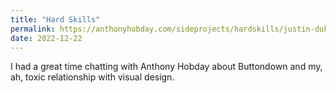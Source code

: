 ```yaml
---
title: "Hard Skills"
permalink: https://anthonyhobday.com/sideprojects/hardskills/justin-duke.html
date: 2022-12-22
---
```


I had a great time chatting with Anthony Hobday about Buttondown and my, ah, toxic relationship with visual design.
